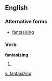 ==English==
===Alternative forms===
*[[fantasising]]
===Verb===
'''fantasizing'''
# {{present participle of|[[fantasize]]}}

[[vi:fantasizing]]